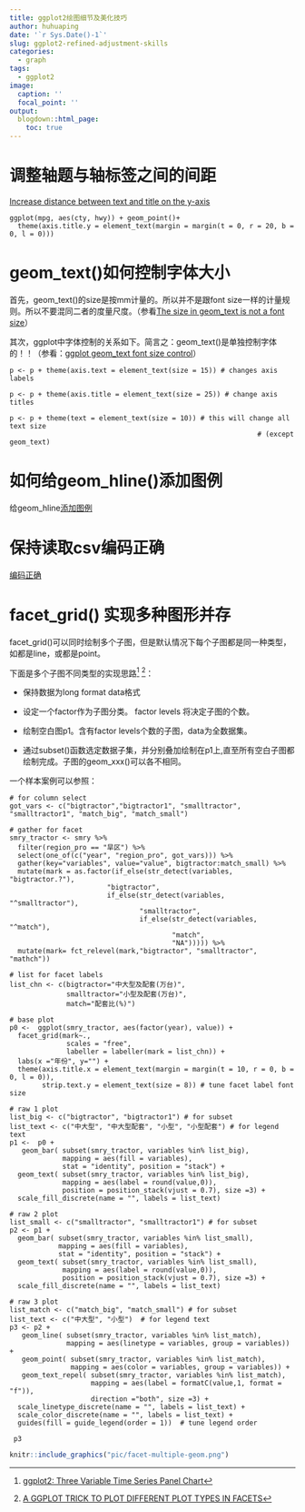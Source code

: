 ```yaml
---
title: ggplot2绘图细节及美化技巧
author: huhuaping
date: '`r Sys.Date()-1`'
slug: ggplot2-refined-adjustment-skills
categories:
  - graph
tags:
  - ggplot2
image:
  caption: ''
  focal_point: ''
output:
  blogdown::html_page:
    toc: true
---
```


# 调整轴题与轴标签之间的间距

[Increase distance between text and title on the y-axis
](https://stackoverflow.com/questions/14487188/increase-distance-between-text-and-title-on-the-y-axis)

```
ggplot(mpg, aes(cty, hwy)) + geom_point()+
  theme(axis.title.y = element_text(margin = margin(t = 0, r = 20, b = 0, l = 0)))
```

# geom_text()如何控制字体大小

首先，geom_text()的size是按mm计量的。所以并不是跟font size一样的计量规则。所以不要混同二者的度量尺度。（参看[The size in geom_text is not a font size](https://github.com/tidyverse/ggplot2/issues/1828)）

其次，ggplot中字体控制的关系如下。简言之：geom_text()是单独控制字体的！！（参看：[ggplot geom_text font size control](https://stackoverflow.com/questions/25061822/ggplot-geom-text-font-size-control)）

```
p <- p + theme(axis.text = element_text(size = 15)) # changes axis labels

p <- p + theme(axis.title = element_text(size = 25)) # change axis titles

p <- p + theme(text = element_text(size = 10)) # this will change all text size 
                                                             # (except geom_text)
```

# 如何给geom_hline()添加图例

给geom_hline[添加图例](https://stackoverflow.com/questions/39119917/how-to-add-a-legend-to-hline)

# 保持读取csv编码正确

[编码正确](https://stackoverflow.com/questions/46996501/readrread-csv-issue-chinese-character-becomes-messy-codes)

# facet_grid() 实现多种图形并存

facet_grid()可以同时绘制多个子图，但是默认情况下每个子图都是同一种类型，如都是line，或都是point。

下面是多个子图不同类型的实现思路[^1] [^2]：

- 保持数据为long format data格式

- 设定一个factor作为子图分类。 factor levels 将决定子图的个数。

- 绘制空白图p1。含有factor levels个数的子图，data为全数据集。

- 通过subset()函数选定数据子集，并分别叠加绘制在p1上,直至所有空白子图都绘制完成。子图的geom_xxx()可以各不相同。

一个样本案例可以参照：


```
# for column select
got_vars <- c("bigtractor","bigtractor1", "smalltractor", "smalltractor1", "match_big", "match_small")

# gather for facet
smry_tractor <- smry %>%
  filter(region_pro == "旱区") %>%
  select(one_of(c("year", "region_pro", got_vars))) %>%
  gather(key="variables", value="value", bigtractor:match_small) %>%
  mutate(mark = as.factor(if_else(str_detect(variables, "bigtractor.?"), 
                        "bigtractor",
                        if_else(str_detect(variables, "^smalltractor"),
                                "smalltractor",
                                if_else(str_detect(variables, "^match"),
                                        "match",
                                        "NA"))))) %>%
  mutate(mark= fct_relevel(mark,"bigtractor", "smalltractor", "mathch"))

# list for facet labels                       
list_chn <- c(bigtractor="中大型及配套(万台)",
              smalltractor="小型及配套(万台)", 
              match="配套比(%)")

# base plot
p0 <-  ggplot(smry_tractor, aes(factor(year), value)) +
  facet_grid(mark~., 
              scales = "free",
              labeller = labeller(mark = list_chn)) +
  labs(x ="年份", y="") +
  theme(axis.title.x = element_text(margin = margin(t = 10, r = 0, b = 0, l = 0)),
        strip.text.y = element_text(size = 8)) # tune facet label font size

# raw 1 plot 
list_big <- c("bigtractor", "bigtractor1") # for subset
list_text <- c("中大型", "中大型配套", "小型", "小型配套") # for legend text
p1 <-  p0 +
   geom_bar( subset(smry_tractor, variables %in% list_big),
             mapping = aes(fill = variables),
             stat = "identity", position = "stack") +
  geom_text( subset(smry_tractor, variables %in% list_big),
             mapping = aes(label = round(value,0)),
             position = position_stack(vjust = 0.7), size =3) +
  scale_fill_discrete(name = "", labels = list_text)

# raw 2 plot 
list_small <- c("smalltractor", "smalltractor1") # for subset
p2 <- p1 +
  geom_bar( subset(smry_tractor, variables %in% list_small),
            mapping = aes(fill = variables),
            stat = "identity", position = "stack") +
  geom_text( subset(smry_tractor, variables %in% list_small),
             mapping = aes(label = round(value,0)),
             position = position_stack(vjust = 0.7), size =3) +
  scale_fill_discrete(name = "", labels = list_text)

# raw 3 plot  
list_match <- c("match_big", "match_small") # for subset
list_text <- c("中大型", "小型")  # for legend text
p3 <- p2 +
   geom_line( subset(smry_tractor, variables %in% list_match),
              mapping = aes(linetype = variables, group = variables)) +
   geom_point( subset(smry_tractor, variables %in% list_match),
               mapping = aes(color = variables, group = variables)) +
   geom_text_repel( subset(smry_tractor, variables %in% list_match),
                    mapping = aes(label = formatC(value,1, format = "f")), 
                    direction ="both", size =3) +
  scale_linetype_discrete(name = "", labels = list_text) +
  scale_color_discrete(name = "", labels = list_text) +
  guides(fill = guide_legend(order = 1))  # tune legend order
 
 p3
```


```r
knitr::include_graphics("pic/facet-multiple-geom.png")
```



[^1]: [ggplot2: Three Variable Time Series Panel Chart](https://learnr.wordpress.com/2009/05/18/ggplot2-three-variable-time-series-panel-chart/)

[^2]: [A GGPLOT TRICK TO PLOT DIFFERENT PLOT TYPES IN FACETS](https://statbandit.wordpress.com/2011/07/29/a-ggplot-trick-to-plot-different-plot-types-in-facets/)
